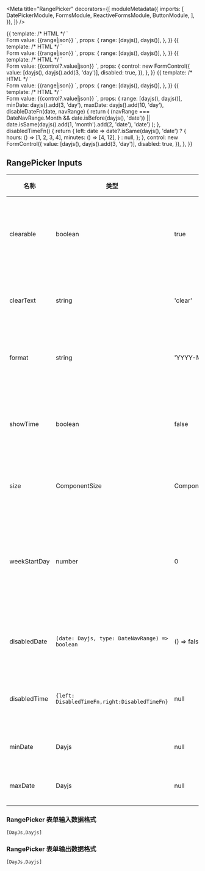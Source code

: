 

<Meta
  title="RangePicker"
  decorators={[
    moduleMetadata({
      imports: [
        DatePickerModule,
        FormsModule,
        ReactiveFormsModule,
        ButtonModule,
      ],
    }),
  ]}
/>

<Canvas>
  <Story
    name="Range Picker"
    height="500px"
  >
    {{
      template: /* HTML */ `
        <aui-range-picker
          [(ngModel)]="range"
          required
          [clearText]="'清除'"
        ></aui-range-picker>
        <br />
        Form value: {{range|json}}
      `,
      props: {
        range: [dayjs(), dayjs()],
      },
    }}
  </Story>
</Canvas>

<Canvas>
  <Story
    name="Without time"
    height="500px"
  >
    {{
      template: /* HTML */ `
        <aui-range-picker
          [(ngModel)]="range"
          [showTime]="false"
        ></aui-range-picker>
        <br />
        Form value: {{range|json}}
      `,
      props: {
        range: [dayjs(), dayjs()],
      },
    }}
  </Story>
</Canvas>

<Canvas>
  <Story
    name="Disabled"
    height="500px"
  >
    {{
      template: /* HTML */ `
        <aui-range-picker
          [formControl]="control"
          [showTime]="false"
        ></aui-range-picker>
        <br />
        Form value: {{control?.value|json}}
      `,
      props: {
        control: new FormControl({
          value: [dayjs(), dayjs().add(3, 'day')],
          disabled: true,
        }),
      },
    }}
  </Story>
</Canvas>

<Canvas>
  <Story
    name="Custom format"
    height="500px"
  >
    {{
      template: /* HTML */ `
        <aui-range-picker
          [(ngModel)]="range"
          required
          [showTime]="true"
          [format]="'YYYY/MM/DD - HH:mm:ss'"
          style="width: 400px"
        ></aui-range-picker>
        <br />
        Form value: {{range|json}}
      `,
      props: {
        range: [dayjs(), dayjs()],
      },
    }}
  </Story>
</Canvas>

<Canvas>
  <Story
    name="Disable some day"
    height="500px"
  >
    {{
      template: /* HTML */ `
        <aui-range-picker
          [(ngModel)]="range"
          [showTime]="true"
          [weekStartDay]="3"
          [maxDate]="maxDate"
          [minDate]="minDate"
          [disabledDate]="disableDateFn"
          [disabledTime]="disabledTimeFn()"
        ></aui-range-picker>
        <br />
        Form value: {{control?.value|json}}
      `,
      props: {
        range: [dayjs(), dayjs()],
        minDate: dayjs().add(3, 'day'),
        maxDate: dayjs().add(10, 'day'),
        disableDateFn(date, navRange) {
          return (
            (navRange === DateNavRange.Month &&
              date.isBefore(dayjs(), 'date')) ||
            date.isSame(dayjs().add(1, 'month').add(2, 'date'), 'date')
          );
        },
        disabledTimeFn() {
          return {
            left: date =>
              date?.isSame(dayjs(), 'date')
                ? {
                    hours: () => [1, 2, 3, 4],
                    minutes: () => [4, 12],
                  }
                : null,
          };
        },
        control: new FormControl({
          value: [dayjs(), dayjs().add(3, 'day')],
          disabled: true,
        }),
      },
    }}
  </Story>
</Canvas>

## RangePicker Inputs

| 名称         | 类型                                           | 默认值               | 描述                   |
| ------------ | ---------------------------------------------- | -------------------- | ---------------------- |
| clearable    | boolean                                        | true                 | 是否显示清除按钮       |
| clearText    | string                                         | 'clear'              | 清除按钮文案           |
| format       | string                                         | 'YYYY-MM-DD'         | 日期显示格式           |
| showTime     | boolean                                        | false                | 是否显示选择时间       |
| size         | ComponentSize                                  | ComponentSize.Medium | 触发器大小             |
| weekStartDay | number                                         | 0                    | 面板的第一个日期为周几 |
| disabledDate | `(date: Dayjs, type: DateNavRange) => boolean` | () => false          | 禁用某些日期           |
| disabledTime | `{left: DisabledTimeFn,right:DisabledTimeFn}`  | null                 | 禁用某些时间           |
| minDate      | Dayjs                                          | null                 | 最小日期               |
| maxDate      | Dayjs                                          | null                 | 最大日期               |

### RangePicker 表单输入数据格式

`[DayJs,Dayjs]`

### RangePicker 表单输出数据格式

`[DayJs,Dayjs]`

